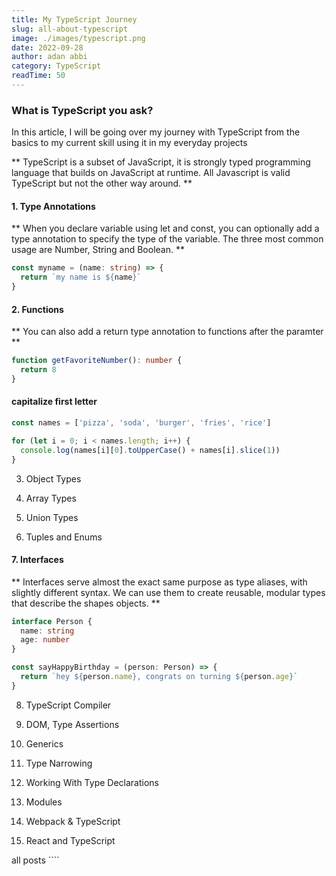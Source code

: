 ```yaml
---
title: My TypeScript Journey
slug: all-about-typescript
image: ./images/typescript.png
date: 2022-09-28
author: adan abbi
category: TypeScript
readTime: 50
---
```



<section className="mdx-page">
<h3 className='center'>What is TypeScript you ask?</h3>

<p>
  In this article, I will be going over my journey with TypeScript from the
  basics to my current skill using it in my everyday projects
</p>

** TypeScript is a subset of JavaScript, it is strongly typed programming language that
builds on JavaScript at runtime. All Javascript is valid TypeScript but not the other
way around. **

#### 1. Type Annotations

** When you declare variable using let and const, you can optionally add a type
annotation to specify the type of the variable. The three most common usage are
Number, String and Boolean. **

```ts
const myname = (name: string) => {
  return `my name is ${name}`
}
```

#### 2. Functions

** You can also add a return type annotation to functions after the paramter **

```ts
function getFavoriteNumber(): number {
  return 8
}
```

#### capitalize first letter

```js
const names = ['pizza', 'soda', 'burger', 'fries', 'rice']

for (let i = 0; i < names.length; i++) {
  console.log(names[i][0].toUpperCase() + names[i].slice(1))
}
```

3. Object Types

4. Array Types

5. Union Types

6. Tuples and Enums

#### 7. Interfaces

** Interfaces serve almost the exact same purpose as type aliases, with slightly different syntax. We can use them
to create reusable, modular types that describe the shapes objects. **

```ts
interface Person {
  name: string
  age: number
}

const sayHappyBirthday = (person: Person) => {
  return `hey ${person.name}, congrats on turning ${person.age}`
}
```

8. TypeScript Compiler

9. DOM, Type Assertions

10. Generics

11. Type Narrowing

12. Working With Type Declarations

13. Modules

14. Webpack & TypeScript

15. React and TypeScript

</section>

<Link to="/posts" className="btn center-btn">
  all posts
</Link>
````
